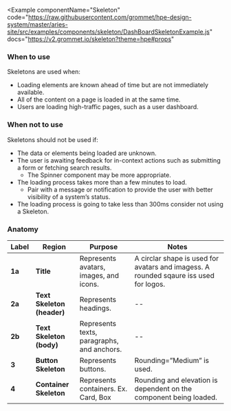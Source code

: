 
<Example
  componentName="Skeleton"
  code="https://raw.githubusercontent.com/grommet/hpe-design-system/master/aries-site/src/examples/components/skeleton/DashBoardSkeletonExample.js"
  docs="https://v2.grommet.io/skeleton?theme=hpe#props"
>
  <DashBoardSkeletonExample />
</Example>

### When to use
Skeletons are used when:
- Loading elements are known ahead of time but are not immediately available.
- All of the content on a page is loaded in at the same time.
- Users are loading high-traffic pages, such as a user dashboard.

### When not to use
Skeletons should not be used if:
- The data or elements being loaded are unknown.
- The user is awaiting feedback for in-context actions such as submitting a form or fetching search results.
  - The Spinner component may be more appropriate.
- The loading process takes more than a few minutes to load.
  - Pair with a message or notification to provide the user with better visibility of a system’s status.
- The loading process is going to take less than 300ms consider not using a Skeleton.

### Anatomy

<Example plain>
  <SkeletonAnatomy />
</Example>


| Label  | Region                      | Purpose                                           | Notes                                                                                                      |                                                                                            
| ------ | --------------------------  | ------------------------------------------------- | ---------------------------------------------------------------------------------------------------------- |
| **1a** | **Title**                   | Represents avatars, images, and icons.            |  A circlar shape is used for avatars and imagess. A rounded sqaure iss used for logos.                     |                                                                                    |
| **2a** | **Text Skeleton (header)**  | Represents headings.                              |  --                                                                                                       |
| **2b** | **Text Skeleton (body)**    | Represents texts, paragraphs, and anchors.        |  --                                                                                                              |
| **3**  | **Button Skeleton**         | Represents buttons.                               |  Rounding=”Medium” is used.                                                                                |
| **4**  | **Container Skeleton**      | Represents containers. Ex. Card, Box              |  Rounding and elevation is dependent on the component being loaded.                                        |